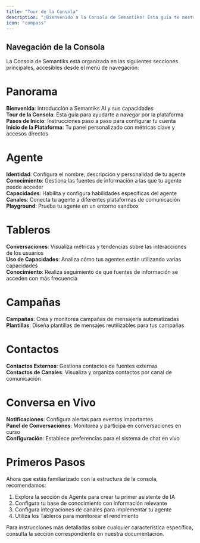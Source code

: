 ```yaml
---
title: "Tour de la Consola"
description: "¡Bienvenido a la Consola de Semantiks! Esta guía te mostrará las principales secciones de la interfaz de la consola, ayudándote a navegar y aprovechar al máximo la plataforma."
icon: "compass"
---
```


## Navegación de la Consola

La Consola de Semantiks está organizada en las siguientes secciones principales, accesibles desde el menú de navegación:


# Panorama

<Icon icon="flag" iconType="regular" /> **Bienvenida**: Introducción a Semantiks AI y sus capacidades  
<Icon icon="compass" iconType="regular" /> **Tour de la Consola**: Esta guía para ayudarte a navegar por la plataforma  
<Icon icon="rocket" iconType="regular" /> **Pasos de Inicio**: Instrucciones paso a paso para configurar tu cuenta  
<Icon icon="gauge" iconType="regular" /> **Inicio de la Plataforma**: Tu panel personalizado con métricas clave y accesos directos

# Agente

<Icon icon="user" iconType="regular" /> **Identidad**: Configura el nombre, descripción y personalidad de tu agente  
<Icon icon="book" iconType="regular" /> **Conocimiento**: Gestiona las fuentes de información a las que tu agente puede acceder  
<Icon icon="bolt" iconType="regular" /> **Capacidades**: Habilita y configura habilidades específicas del agente  
<Icon icon="share-nodes" iconType="regular" /> **Canales**: Conecta tu agente a diferentes plataformas de comunicación  
<Icon icon="flask" iconType="regular" /> **Playground**: Prueba tu agente en un entorno sandbox

# Tableros

<Icon icon="comments" iconType="regular" /> **Conversaciones**: Visualiza métricas y tendencias sobre las interacciones de los usuarios  
<Icon icon="wrench" iconType="regular" /> **Uso de Capacidades**: Analiza cómo tus agentes están utilizando varias capacidades  
<Icon icon="book-open" iconType="regular" /> **Conocimiento**: Realiza seguimiento de qué fuentes de información se acceden con más frecuencia

# Campañas

<Icon icon="megaphone" iconType="regular" /> **Campañas**: Crea y monitorea campañas de mensajería automatizadas  
<Icon icon="file-lines" iconType="regular" /> **Plantillas**: Diseña plantillas de mensajes reutilizables para tus campañas

# Contactos

<Icon icon="address-book" iconType="regular" /> **Contactos Externos**: Gestiona contactos de fuentes externas  
<Icon icon="address-card" iconType="regular" /> **Contactos de Canales**: Visualiza y organiza contactos por canal de comunicación

# Conversa en Vivo

<Icon icon="bell" iconType="regular" /> **Notificaciones**: Configura alertas para eventos importantes  
<Icon icon="comments" iconType="regular" /> **Panel de Conversaciones**: Monitorea y participa en conversaciones en curso  
<Icon icon="gear" iconType="regular" /> **Configuración**: Establece preferencias para el sistema de chat en vivo

# Primeros Pasos

Ahora que estás familiarizado con la estructura de la consola, recomendamos:

1. Explora la sección de Agente para crear tu primer asistente de IA
2. Configura tu base de conocimiento con información relevante
3. Configura integraciones de canales para implementar tu agente
4. Utiliza los Tableros para monitorear el rendimiento

Para instrucciones más detalladas sobre cualquier característica específica, consulta la sección correspondiente en nuestra documentación.

